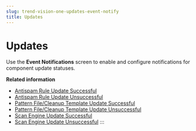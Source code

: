 ```yaml
---
slug: trend-vision-one-updates-event-notify
title: Updates
---
```

# Updates

Use the **Event Notifications** screen to enable and configure notifications for component update statuses.

**Related information**

- [Antispam Rule Update Successful](antispam-rule-successful-update.mdx)
- [Antispam Rule Update Unsuccessful](antispam-update-unsuccessful.mdx)
- [Pattern File/Cleanup Template Update Successful](pattern-template-update-success-aas.mdx)
- [Pattern File/Cleanup Template Update Unsuccessful](unsuccessful-pattern-template.mdx)
- [Scan Engine Update Successful](scan-engine-update-successful-saas.mdx)
- [Scan Engine Update Unsuccessful](engine-update-unsuccessful.mdx)
:::
